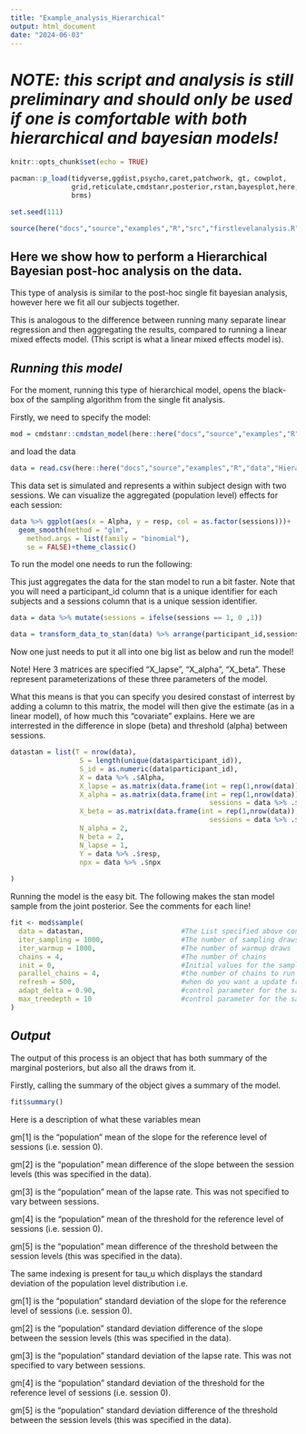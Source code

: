 ```yaml
---
title: "Example_analysis_Hierarchical"
output: html_document
date: "2024-06-03"
---
```


# *NOTE: this script and analysis is still preliminary and should only be used if one is comfortable with both hierarchical and bayesian models!*

```r
knitr::opts_chunk$set(echo = TRUE)

pacman::p_load(tidyverse,ggdist,psycho,caret,patchwork, gt, cowplot,
               grid,reticulate,cmdstanr,posterior,rstan,bayesplot,here,rmarkdown,pracma,
               brms)

set.seed(111)

source(here("docs","source","examples","R","src","firstlevelanalysis.R"))

```

## **Here we show how to perform a Hierarchical Bayesian post-hoc analysis on the data.**

This type of analysis is similar to the post-hoc single fit bayesian analysis, however here we fit all our subjects together.

This is analogous to the difference between running many separate linear regression and then aggregating the results, compared to running a linear mixed effects model. (This script is what a linear mixed effects model is).



## *Running this model*

For the moment, running this type of hierarchical model, opens the black-box of the sampling algorithm from the single fit analysis.

Firstly, we need to specify the model:

```r
mod = cmdstanr::cmdstan_model(here::here("docs","source","examples","R","src","Hierarchical Cummulative Normal.stan"))
```

and load the data

```r
data = read.csv(here::here("docs","source","examples","R","data","Hierarchical data","Hierarchical_data.csv"))
```


This data set is simulated and represents a within subject design with two sessions. We can visualize the aggregated (population level) effects for each session:

```r
data %>% ggplot(aes(x = Alpha, y = resp, col = as.factor(sessions)))+
  geom_smooth(method = "glm", 
    method.args = list(family = "binomial"), 
    se = FALSE)+theme_classic()
```

To run the model one needs to run the following:

This just aggregates the data for the stan model to run a bit faster. Note that you will need a participant_id column that is a unique identifier for each subjects and a sessions column that is a unique session identifier.

```r
data = data %>% mutate(sessions = ifelse(sessions == 1, 0 ,1))

data = transform_data_to_stan(data) %>% arrange(participant_id,sessions)
```


Now one just needs to put it all into one big list as below and run the model!


Note! Here 3 matrices are specified "X_lapse", "X_alpha", "X_beta". These represent parameterizations of these three parameters of the model.

What this means is that you can specify you desired constast of interrest by adding a column to this matrix, the model will then give the estimate (as in a linear model), of how much this "covariate" explains. Here we are interrested in the difference in slope (beta) and threshold (alpha) between sessions.

```r
datastan = list(T = nrow(data),
                 S = length(unique(data$participant_id)),
                 S_id = as.numeric(data$participant_id),
                 X = data %>% .$Alpha,
                 X_lapse = as.matrix(data.frame(int = rep(1,nrow(data)))),
                 X_alpha = as.matrix(data.frame(int = rep(1,nrow(data)),
                                                 sessions = data %>% .$sessions)),
                 X_beta = as.matrix(data.frame(int = rep(1,nrow(data)),
                                                 sessions = data %>% .$sessions)),
                 N_alpha = 2,
                 N_beta = 2,
                 N_lapse = 1,
                 Y = data %>% .$resp,
                 npx = data %>% .$npx
                
)

```


Running the model is the easy bit. The following makes the stan model sample from the joint posterior. See the comments for each line!

```r
fit <- mod$sample(
  data = datastan,                        #The List specified above containing the data
  iter_sampling = 1000,                   #The number of sampling draws
  iter_warmup = 1000,                     #The number of warmup draws
  chains = 4,                             #The number of chains
  init = 0,                               #Initial values for the sampler
  parallel_chains = 4,                    #the number of chains to run in parallel
  refresh = 500,                          #when do you want a update from stan? Here 500 means that after 500 draws you get an "update"
  adapt_delta = 0.90,                     #control parameter for the sampler (sometimes useful for getting rid of divergences)
  max_treedepth = 10                      #control parameter for the sampler (useful if you get a warning about max_treedepth)
)
```


## *Output*


The output of this process is an object that has both summary of the marginal posteriors, but also all the draws from it.

Firstly, calling the summary of the object gives a summary of the model.

```r
fit$summary()
```

Here is a description of what these variables mean

gm[1] is the "population" mean of the slope for the reference level of sessions (i.e. session 0).

gm[2] is the "population" mean difference of the slope between the session levels (this was specified in the data).

gm[3] is the "population" mean of the lapse rate. This was not specified to vary between sessions.

gm[4] is the "population" mean of the threshold for the reference level of sessions (i.e. session 0).

gm[5] is the "population" mean difference of the threshold between the session levels (this was specified in the data).


The same indexing is present for tau_u which displays the standard deviation of the population level distribution i.e.

gm[1] is the "population" standard deviation of the slope for the reference level of sessions (i.e. session 0).

gm[2] is the "population" standard deviation difference of the slope between the session levels (this was specified in the data).

gm[3] is the "population" standard deviation of the lapse rate. This was not specified to vary between sessions.

gm[4] is the "population" standard deviation of the threshold for the reference level of sessions (i.e. session 0).

gm[5] is the "population" standard deviation difference of the threshold between the session levels (this was specified in the data).
